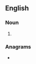 ==English==

===Noun===
{{head|en|noun form}}

# {{plural of|illative|lang=en}}

===Anagrams===
* {{anagrams|en|a=aeiillstv|veiltails}}